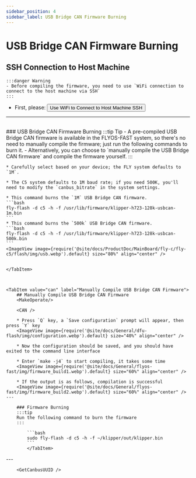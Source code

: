 ```yaml
---
sidebar_position: 4
sidebar_label: USB Bridge CAN Firmware Burning
---
```



# USB Bridge CAN Firmware Burning

## SSH Connection to Host Machine

    :::danger Warning
    - Before compiling the firmware, you need to use `WiFi connection to connect to the host machine via SSH`
    :::

 * First, please: <Button variant="contained" disableElevation component="a" rel="noopener" href="/docs/ProductDoc/MainBoard/fly-c/fly-c5/ssh#using-wifi-to-connect-to-host-machine-ssh">Use WiFi to Connect to Host Machine SSH</Button>  
 ---
 <br/>

<Tabs>
    <TabItem value="usb" label="USB Bridge CAN Firmware Burning" default>
    ### USB Bridge CAN Firmware Burning
    :::tip Tip
    - A pre-compiled USB Bridge CAN firmware is available in the FLYOS-FAST system, so there's no need to manually compile the firmware; just run the following commands to burn it.
    - Alternatively, you can choose to `manually compile the USB Bridge CAN firmware` and compile the firmware yourself.
    :::

    * Carefully select based on your device; the FLY system defaults to `1M`.

    * The C5 system defaults to 1M baud rate; if you need 500K, you'll need to modify the `canbus_bitrate` in the system settings.

    * This command burns the `1M` USB Bridge CAN firmware.
    ```bash
    fly-flash -d c5 -h -f /usr/lib/firmware/klipper-h723-128k-usbcan-1m.bin
    ```
    * This command burns the `500k` USB Bridge CAN firmware.
    ```bash
    fly-flash -d c5 -h -f /usr/lib/firmware/klipper-h723-128k-usbcan-500k.bin
    ```
    <ImageView image={require('@site/docs/ProductDoc/MainBoard/fly-c/fly-c5/flash/img/usb.webp').default} size="80%" align="center" />


    </TabItem>



    <TabItem value="can" label="Manually Compile USB Bridge CAN Firmware">
        ## Manually Compile USB Bridge CAN Firmware
        <MakeOperate/>
    
        <CAN />
    
        * Press `Q` key, a `Save configuration` prompt will appear, then press `Y` key
        <ImageView image={require('@site/docs/General/dfu-flash/img/configuration.webp').default} size="40%" align="center" />
    
        * Now the configuration should be saved, and you should have exited to the command line interface
    
        * Enter `make -j4` to start compiling, it takes some time
        <ImageView image={require('@site/docs/General/flyos-fast/img/firmware_build1.webp').default} size="60%" align="center" />
    
        * If the output is as follows, compilation is successful
        <ImageView image={require('@site/docs/General/flyos-fast/img/firmware_build2.webp').default} size="60%" align="center" />
    ---

        ### Firmware Burning
        :::tip
        Run the following command to burn the firmware
        :::
        
            ```bash
            sudo fly-flash -d c5 -h -f ~/klipper/out/klipper.bin
            ```
            </TabItem>
</Tabs>
---

<br/>

        <GetCanbusUUID />
